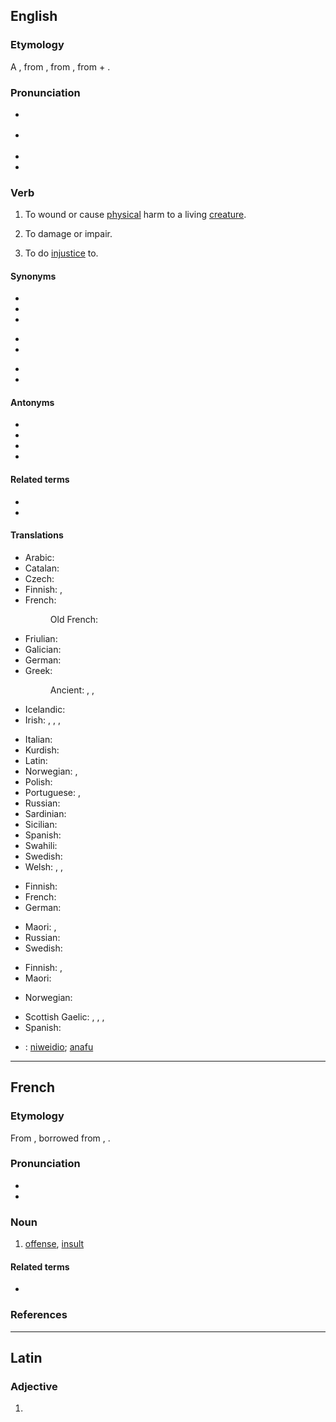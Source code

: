 ==English==
{{wikipedia|injury}}

===Etymology===
A {{back-formation|en|injury|nocap=1}}, from {{der|en|xno|injurie}}, from {{der|en|la|iniūria||injustice; wrong; offense}}, from {{m|la|in-||not}} + {{m|la|ius|iūs, iūris|right, law}}.

===Pronunciation===
* {{a|GA}} {{IPA|/ˈɪndʒɚ/|lang=en}}
* {{a|RP}} {{IPA|/ˈɪndʒə/|lang=en}}
* {{audio|en-us-injure.ogg|Audio (US)|lang=en}}
* {{rhymes|ɪndʒə(ɹ)|lang=en}}

===Verb===
{{en-verb|injur}}

# {{lb|en|transitive}} To wound or cause [[physical]] harm to a living [[creature]].
# {{lb|en|transitive}} To damage or impair.
# {{lb|en|transitive}} To do [[injustice]] to.

====Synonyms====
{{top3}}
* {{l|en|harm}}
* {{l|en|damage}}
* {{l|en|hurt}}
{{mid3}}
* {{l|en|disfigure}}
* {{l|en|wound}}
{{mid3}}
* {{l|en|mar}}
* {{l|en|impair}}
{{bottom}}

====Antonyms====
* {{l|en|praise}}
* {{l|en|help}}
* {{l|en|preserve}}
* {{l|en|benefit}}

====Related terms====
* {{l|en|injurious}}
* {{l|en|injury}}

====Translations====
{{trans-top|to wound or cause physical harm}}
* Arabic: {{t+|ar|جَرَحَ}}
* Catalan: {{t+|ca|ferir}}
* Czech: {{t+|cs|zranit}}
* Finnish: {{t+|fi|vahingoittaa}}, {{t+|fi|haavoittaa}}
* French: {{t+|fr|blesser}}
*: Old French: {{t|fro|blechier}}
* Friulian: {{t|fur|ferî}}
* Galician: {{t+|gl|ferir}}
* German: {{t+|de|verletzen}}
* Greek:
*: Ancient: {{t|grc|τιτρώσκω}}, {{t|grc|τραυματίζω}}, {{t|grc|βλάπτω}}
* Icelandic: {{t+|is|slasa}}
* Irish: {{t|ga|déan díobháil}}, {{t|ga|díobháil}}, {{t+|ga|leon}}, {{t|ga|gortaigh}}
{{trans-mid}}
* Italian: {{t+|it|ferire}}
* Kurdish: {{t+|ku|birîndar kirin|sc=ku-Arab}}
* Latin: {{t+|la|nocere}}
* Norwegian: {{t+|no|skade}}, {{t|no|såre}}
* Polish: {{t+|pl|ranić}}
* Portuguese: {{t+|pt|ferir}}, {{t+|pt|machucar}}
* Russian: {{t+|ru|ра́нить}}
* Sardinian: {{t|sc|fèrrere}}
* Sicilian: {{t+|scn|firiri}}
* Spanish: {{t+|es|herir}}
* Swahili: {{t+|sw|jeruhi|alt=-jeruhi}}
* Swedish: {{t+|sv|skada}}
* Welsh: {{t+|cy|anafu}}, {{t+|cy|niweidio}}, {{t+|cy|brifo}}
{{trans-bottom}}

{{trans-top|to cause damage or impair}}
* Finnish: {{t+|fi|vahingoittaa}}
* French: {{t+|fr|blesser}}
* German: {{t+|de|verletzen}}
{{trans-mid}}
* Maori: {{t|mi|whakakino}}, {{t|mi|tunuhuruhuru}}
* Russian: {{t+|ru|повреди́ть}}
* Swedish: {{t+|sv|skada}}
{{trans-bottom}}

{{trans-top|to do injustice to}}
* Finnish: {{t|fi|[[olla]] [[epäoikeudenmukainen]]}}, {{t+|fi|loukata}}
* Maori: {{t|mi|tunuhuruhuru}}
{{trans-mid}}
* Norwegian: {{t+|no|skade}}
{{trans-bottom}}

{{checktrans-top}}
* Scottish Gaelic: {{t-check|gd|leòn}}, {{t-check|gd|ciùrr}}, {{t-check|gd|sàraich}}, {{t-check|gd|mill}}
* Spanish: {{t+check|es|lastimar}}
{{trans-mid}}
* {{ttbc|cy}}: [[niweidio]]; [[anafu]]
{{trans-bottom}}

----

==French==

===Etymology===
From {{inh|fr|fro|injurie}}, borrowed from {{bor|fr|la|injuria}}, {{m|la|iniūria}}.

===Pronunciation===
* {{fr-IPA}}
* {{audio|Fr-injure.ogg|audio|lang=fr}}

===Noun===
{{fr-noun|f}}

# [[offense]], [[insult]]

====Related terms====
* {{l|fr|injurier}}

===References===
{{R:TLFi}}

----

==Latin==

===Adjective===
{{la-adj-form|injūre}}

# {{inflection of|injūrus||voc|m|s|lang=la}}